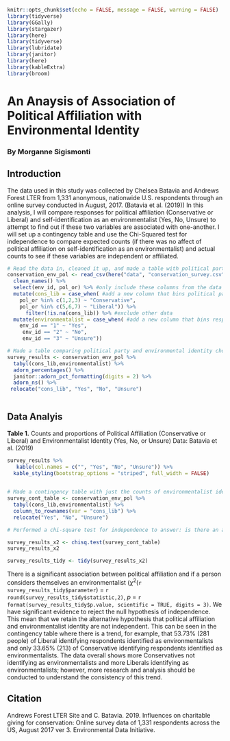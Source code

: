 
```r
knitr::opts_chunk$set(echo = FALSE, message = FALSE, warning = FALSE)
library(tidyverse)
library(GGally)
library(stargazer)
library(here)
library(tidyverse)
library(lubridate)
library(janitor)
library(here)
library(kableExtra)
library(broom)
```

# An Anaysis of Association of Political Affiliation with Environmental Identity
### By Morganne Sigismonti

## Introduction

The data used in this study was collected by Chelsea Batavia and Andrews Forest LTER from 1,331 anonymous, nationwide U.S. respondents through an online survey conducted in August, 2017. (Batavia et al. (2019)) In this analysis, I will compare responses for political affiliation (Conservative or Liberal) and self-identification as an environmentalist (Yes, No, Unsure) to attempt to find out if these two variables are associated with one-another. I will set up a contingency table and use the Chi-Squared test for independence to compare expected counts (if there was no affect of political affiliation on self-identification as an environmentalist) and actual counts to see if these variables are independent or affiliated.


```r
# Read the data in, cleaned it up, and made a table with political party choice and environmental identity choice
conservation_env_pol <- read_csv(here("data", "conservation_survey.csv")) %>%
  clean_names() %>% 
  select(env_id, pol_or) %>% #only include these columns from the data
  mutate(cons_lib = case_when( #add a new column that bins political party
    pol_or %in% c(1,2,3) ~ "Conservative", 
    pol_or %in% c(5,6,7) ~ "Liberal")) %>%
      filter(!is.na(cons_lib)) %>% #exclude other data
  mutate(environmentalist = case_when( #add a new column that bins responses about if a person is an environmentalist
    env_id == "1" ~ "Yes",
     env_id == "2" ~ "No",
     env_id == "3" ~ "Unsure"))

```

```r
# Made a table comparing political party and environmental identity choice including counts and percentages
survey_results <- conservation_env_pol %>%
  tabyl(cons_lib,environmentalist) %>%
  adorn_percentages() %>%
  janitor::adorn_pct_formatting(digits = 2) %>%
  adorn_ns() %>% 
 relocate("cons_lib", "Yes", "No", "Unsure")
  

```

## Data Analyis

**Table 1.** Counts and proportions of Political Affiliation (Conservative or Liberal) and Environmentalist Identity (Yes, No, or Unsure) Data: Batavia et al. (2019)
```r
survey_results %>%
   kable(col.names = c("", "Yes", "No", "Unsure")) %>% 
  kable_styling(bootstrap_options = "striped", full_width = FALSE)
  
```

```r
# Made a contingency table with just the counts of environmentalist idenitity choice with political party choice
survey_cont_table <- conservation_env_pol %>%
  tabyl(cons_lib,environmentalist) %>% 
  column_to_rownames(var = "cons_lib") %>%
  relocate("Yes", "No", "Unsure")


```

```r
# Performed a chi-square test for independence to answer: is there an association between political affiliation (conservative or liberal-leaning) and if a person considers themselves an environmentalist? 

survey_results_x2 <- chisq.test(survey_cont_table)
survey_results_x2

survey_results_tidy <- tidy(survey_results_x2)

```

There is a significant association between political affiliation and if a person considers themselves an environmentalist ($\chi$^2^(`r survey_results_tidy$parameter`) = `r round(survey_results_tidy$statistic,2)`, *p* = `r format(survey_results_tidy$p.value, scientific = TRUE, digits = 3)`. We have significant evidence to reject the null hypothesis of independence. This mean that we retain the alternative hypothesis that political affiliation and environmentalist identity are not independent. This can be seen in the contingency table where there is a trend, for example, that 53.73% (281 people) of Liberal identifying respondents identified as environmentalists and only 33.65% (213) of Conservative identifying respondents identified as environmentalists. The data overall shows more Conservatives not identifying as environmentalists and more Liberals identifying as environmentalists; however, more research and analysis should be conducted to understand the consistency of this trend.


## Citation
Andrews Forest LTER Site and C. Batavia. 2019. Influences on charitable giving for conservation: Online survey data of 1,331 respondents across the US, August 2017 ver 3. Environmental Data Initiative. 

